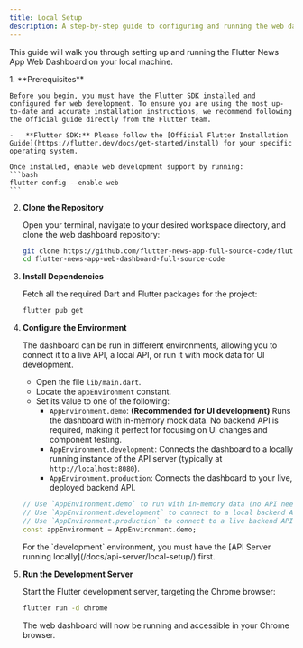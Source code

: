 ```yaml
---
title: Local Setup
description: A step-by-step guide to configuring and running the web dashboard locally.
---
```



This guide will walk you through setting up and running the Flutter News App Web Dashboard on your local machine.

<Steps>
1.  **Prerequisites**

    Before you begin, you must have the Flutter SDK installed and configured for web development. To ensure you are using the most up-to-date and accurate installation instructions, we recommend following the official guide directly from the Flutter team.

    -   **Flutter SDK:** Please follow the [Official Flutter Installation Guide](https://flutter.dev/docs/get-started/install) for your specific operating system.
    
    Once installed, enable web development support by running:
    ```bash
    flutter config --enable-web
    ```

2.  **Clone the Repository**

    Open your terminal, navigate to your desired workspace directory, and clone the web dashboard repository:

    ```bash
    git clone https://github.com/flutter-news-app-full-source-code/flutter-news-app-web-dashboard-full-source-code.git
    cd flutter-news-app-web-dashboard-full-source-code
    ```

3.  **Install Dependencies**

    Fetch all the required Dart and Flutter packages for the project:

    ```bash
    flutter pub get
    ```

4.  **Configure the Environment**

    The dashboard can be run in different environments, allowing you to connect it to a live API, a local API, or run it with mock data for UI development.

    -   Open the file `lib/main.dart`.
    -   Locate the `appEnvironment` constant.
    -   Set its value to one of the following:
        -   `AppEnvironment.demo`: **(Recommended for UI development)** Runs the dashboard with in-memory mock data. No backend API is required, making it perfect for focusing on UI changes and component testing.
        -   `AppEnvironment.development`: Connects the dashboard to a locally running instance of the API server (typically at `http://localhost:8080`).
        -   `AppEnvironment.production`: Connects the dashboard to your live, deployed backend API.

    ```dart title="lib/main.dart"
    // Use `AppEnvironment.demo` to run with in-memory data (no API needed).
    // Use `AppEnvironment.development` to connect to a local backend API.
    // Use `AppEnvironment.production` to connect to a live backend API.
    const appEnvironment = AppEnvironment.demo; 
    ```

    <Aside>
    For the `development` environment, you must have the [API Server running locally](/docs/api-server/local-setup/) first.
    </Aside>

5.  **Run the Development Server**

    Start the Flutter development server, targeting the Chrome browser:

    ```bash
    flutter run -d chrome
    ```

    The web dashboard will now be running and accessible in your Chrome browser.

</Steps>
